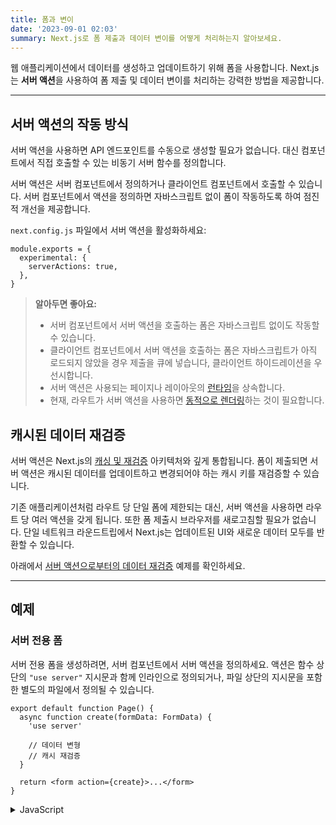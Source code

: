 ```yaml
---
title: 폼과 변이
date: '2023-09-01 02:03'
summary: Next.js로 폼 제출과 데이터 변이를 어떻게 처리하는지 알아보세요.
---
```

<TOCInline toc={props.toc} asDisclosure />


웹 애플리케이션에서 데이터를 생성하고 업데이트하기 위해 폼을 사용합니다. Next.js는 **서버 액션**을 사용하여 폼 제출 및 데이터 변이를 처리하는 강력한 방법을 제공합니다.

---

## 서버 액션의 작동 방식

서버 액션을 사용하면 API 엔드포인트를 수동으로 생성할 필요가 없습니다. 대신 컴포넌트에서 직접 호출할 수 있는 비동기 서버 함수를 정의합니다.

서버 액션은 서버 컴포넌트에서 정의하거나 클라이언트 컴포넌트에서 호출할 수 있습니다. 서버 컴포넌트에서 액션을 정의하면 자바스크립트 없이 폼이 작동하도록 하여 점진적 개선을 제공합니다.

`next.config.js` 파일에서 서버 액션을 활성화하세요:

```js:"next.config.js"
module.exports = {
  experimental: {
    serverActions: true,
  },
}
```

> **알아두면 좋아요:**
>
> - 서버 컴포넌트에서 서버 액션을 호출하는 폼은 자바스크립트 없이도 작동할 수 있습니다.
> - 클라이언트 컴포넌트에서 서버 액션을 호출하는 폼은 자바스크립트가 아직 로드되지 않았을 경우 제출을 큐에 넣습니다, 클라이언트 하이드레이션을 우선시합니다.
> - 서버 액션은 사용되는 페이지나 레이아웃의 [런타임](/docs/nextjs/rendering/edge-and-nodejs-runtimes)을 상속합니다.
> - 현재, 라우트가 서버 액션을 사용하면 [동적으로 렌더링](/docs/nextjs/rendering/server-components#서버-렌더링-전략)하는 것이 필요합니다.

## 캐시된 데이터 재검증

서버 액션은 Next.js의 [캐싱 및 재검증](/docs/nextjs/caching) 아키텍처와 깊게 통합됩니다. 폼이 제출되면 서버 액션은 캐시된 데이터를 업데이트하고 변경되어야 하는 캐시 키를 재검증할 수 있습니다.

기존 애플리케이션처럼 라우트 당 단일 폼에 제한되는 대신, 서버 액션을 사용하면 라우트 당 여러 액션을 갖게 됩니다. 또한 폼 제출시 브라우저를 새로고침할 필요가 없습니다. 단일 네트워크 라운드트립에서 Next.js는 업데이트된 UI와 새로운 데이터 모두를 반환할 수 있습니다.

아래에서 [서버 액션으로부터의 데이터 재검증](#캐시된-데이터-재검증) 예제를 확인하세요.

---
## 예제

### 서버 전용 폼

서버 전용 폼을 생성하려면, 서버 컴포넌트에서 서버 액션을 정의하세요. 액션은 함수 상단의 `"use server"` 지시문과 함께 인라인으로 정의되거나, 파일 상단의 지시문을 포함한 별도의 파일에서 정의될 수 있습니다.

```tsx:"app/page.tsx" switcher
export default function Page() {
  async function create(formData: FormData) {
    'use server'

    // 데이터 변형
    // 캐시 재검증
  }

  return <form action={create}>...</form>
}
```
<details>
    <summary>JavaScript</summary>
```jsx:"app/page.jsx" switcher
export default function Page() {
  async function create(formData) {
    'use server'

    // 데이터 변형
    // 캐시 재검증
  }

  return <form action={create}>...</form>
}
```
</details>

> **알아두면 좋아요**: `<form action={create}>`는 [FormData](https://developer.mozilla.org/docs/Web/API/FormData/FormData) 데이터 타입을 받습니다. 위의 예제에서 HTML의 [`form`](https://developer.mozilla.org/docs/Web/HTML/Element/form)을 통해 제출된 FormData는 서버 액션 `create`에서 접근 가능합니다.

### 데이터 재검증

서버 액션은 필요에 따라 [Next.js 캐시](/docs/nextjs/caching)를 무효화할 수 있게 합니다. [`revalidatePath`](https://nextjs.org/docs/app/api-reference/functions/revalidatePath)를 사용하여 전체 라우트 세그먼트를 무효화할 수 있습니다:

```ts:"app/actions.ts" switcher
'use server'

import { revalidatePath } from 'next/cache'

export default async function submit() {
  await submitForm()
  revalidatePath('/')
}
```
<details>
    <summary>JavaScript</summary>
```js:"app/actions.js" switcher
'use server'

import { revalidatePath } from 'next/cache'

export default async function submit() {
  await submitForm()
  revalidatePath('/')
}
```
</details>

또는 [`revalidateTag`](https://nextjs.org/docs/app/api-reference/functions/revalidateTag)를 사용하여 캐시 태그를 사용하여 특정 데이터 가져오기를 무효화할 수 있습니다:

```ts:"app/actions.ts" switcher
'use server'

import { revalidateTag } from 'next/cache'

export default async function submit() {
  await addPost()
  revalidateTag('posts')
}
```
<details>
    <summary>JavaScript</summary>
```js:"app/actions.js" switcher
'use server'

import { revalidateTag } from 'next/cache'

export default async function submit() {
  await addPost()
  revalidateTag('posts')
}
```
</details>


### 리다이렉팅
서버 액션의 완료 후 사용자를 다른 라우트로 리다이렉트하려면 [`redirect`](https://nextjs.org/docs/app/api-reference/functions/redirect)와 절대 또는 상대 URL을 사용할 수 있습니다:

```ts:"app/actions.ts" switcher
'use server'

import { redirect } from 'next/navigation'
import { revalidateTag } from 'next/cache'

export default async function submit() {
  const id = await addPost()
  revalidateTag('posts') // 캐시된 포스트 업데이트
  redirect(`/post/${id}`) // 새로운 라우트로 이동
}
```
<details>
    <summary>JavaScript</summary>
```js:"app/actions.js" switcher
'use server'

import { redirect } from 'next/navigation'
import { revalidateTag } from 'next/cache'

export default async function submit() {
  const id = await addPost()
  revalidateTag('posts') // 캐시된 포스트 업데이트
  redirect(`/post/${id}`) // 새로운 라우트로 이동
}
```
</details>

### 폼 검증

기본 폼 검증을 위해 `required`나 `type="email"`과 같은 HTML 검증을 사용하는 것을 권장합니다.

더 고급 서버 측 검증을 위해 [zod](https://zod.dev/)와 같은 스키마 검증 라이브러리를 사용하여 파싱된 폼 데이터의 구조를 검증하세요:

```tsx:"app/actions.ts" switcher
import { z } from 'zod'

const schema = z.object({
  // ...
})

export default async function submit(formData: FormData) {
  const parsed = schema.parse({
    id: formData.get('id'),
  })
  // ...
}
```
<details>
    <summary>JavaScript</summary>
```jsx:"app/actions.js" switcher
import { z } from 'zod'

const schema = z.object({
  // ...
})

export default async function submit(formData) {
  const parsed = schema.parse({
    id: formData.get('id'),
  })
  // ...
}
```
</details>

### 로딩 상태 표시
서버에서 폼을 제출할 때 로딩 상태를 표시하기 위해 `useFormStatus` 훅을 사용하세요:

```tsx:"app/page.tsx" switcher
'use client'

import { experimental_useFormStatus as useFormStatus } from 'react-dom'

function SubmitButton() {
  const { pending } = useFormStatus()

  return (
    <button disabled={pending}>
      {pending ? 'Submitting...' : 'Submit'}
    </button>
  )
}
```
<details>
    <summary>JavaScript</summary>
```jsx:"app/page.jsx" switcher
'use client'

import { experimental_useFormStatus as useFormStatus } from 'react-dom'

function SubmitButton() {
  const { pending } = useFormStatus()

  return (
    <button disabled={pending}>
      {pending ? 'Submitting...' : 'Submit'}
    </button>
  )
}
```
</details>

> **알아두면 좋아요:**
>
> - 로딩 또는 오류 상태를 표시하려면 현재 클라이언트 컴포넌트를 사용해야 합니다. 서버 액션의 안정성을 위해 나아가면서 이러한 값을 검색하기 위한 서버 측 함수의 옵션을 탐색하고 있습니다.



### 오류 처리

서버 액션은 [직렬화 가능한 객체](https://developer.mozilla.org/en-US/docs/Glossary/Serialization)를 반환할 수도 있습니다. 예를 들어, 서버 액션이 새 항목을 생성하는 오류를 처리하고, 성공 또는 오류 메시지를 반환할 수 있습니다:

```ts:"app/actions.ts" switcher
'use server'

export async function create(formData: FormData) {
  try {
    await createItem(formData.get('item'))
    revalidatePath('/')
    return { message: 'Success!' }
  } catch (e) {
    return { message: '오류가 발생했습니다.' }
  }
}
```
<details>
    <summary>JavaScript</summary>
```js:"app/actions.js" switcher
'use server'

export async function create(formData) {
  try {
    await createItem(formData.get('item'))
    revalidatePath('/')
    return { message: 'Success!' }
  } catch (e) {
    return { message: '오류가 발생했습니다.' }
  }
}
```
</details>

그런 다음 클라이언트 컴포넌트에서 이 값을 읽고 상태에 저장하여 컴포넌트가 서버 액션의 결과를 뷰어에게 표시하도록 할 수 있습니다.

```tsx:"app/page.tsx" switcher
'use client'

import { create } from './actions'
import { useState } from 'react'

export default function Page() {
  const [message, setMessage] = useState<string>('')

  async function onCreate(formData: FormData) {
    const res = await create(formData)
    setMessage(res.message)
  }

  return (
    <form action={onCreate}>
      <input type="text" name="item" />
      <button type="submit">추가</button>
      <p>{message}</p>
    </form>
  )
}
```
<details>
    <summary>JavaScript</summary>
```jsx:"app/page.jsx" switcher
'use client'

import { create } from './actions'
import { useState } from 'react'

export default function Page() {
  const [message, setMessage] = useState('')

  async function onCreate(formData) {
    const res = await create(formData)
    setMessage(res.message)
  }

  return (
    <form action={onCreate}>
      <input type="text" name="item" />
      <button type="submit">추가</button>
      <p>{message}</p>
    </form>
  )
}
```
</details>

> **알아두면 좋아요:**
>
> - 로딩 또는 오류 상태를 표시하려면 현재 클라이언트 컴포넌트를 사용해야 합니다. 서버 액션의 안정성을 위해 나아가면서 이러한 값을 검색하기 위한 서버 측 함수의 옵션을 탐색하고 있습니다.



### 낙관적 업데이트

서버 액션이 완료되기 전에 UI를 낙관적으로 업데이트하려면 `useOptimistic`를 사용하세요. 이렇게 하면 응답을 기다리는 대신 미리 UI를 업데이트할 수 있습니다.

```tsx:"app/page.tsx" switcher
'use client'

import { experimental_useOptimistic as useOptimistic } from 'react'
import { send } from './actions'

type Message = {
  message: string
}

export function Thread({ messages }: { messages: Message[] }) {
  const [optimisticMessages, addOptimisticMessage] 
      = useOptimistic<Message[]>(
    messages,
    (state: Message[], newMessage: string) => [
      ...state,
      { message: newMessage },
    ]
  )

  return (
    <div>
      {optimisticMessages.map((m, k) => (
        <div key={k}>{m.message}</div>
      ))}
      <form
        action={async (formData: FormData) => {
          const message = formData.get('message')
          addOptimisticMessage(message)
          await send(message)
        }}
      >
        <input type="text" name="message" />
        <button type="submit">보내기</button>
      </form>
    </div>
  )
}
```
<details>
    <summary>JavaScript</summary>
```jsx:"app/page.jsx" switcher
'use client'

import { experimental_useOptimistic as useOptimistic } from 'react'
import { send } from './actions'

export function Thread({ messages }) {
  const [optimisticMessages, addOptimisticMessage] = useOptimistic(
    messages,
    (state, newMessage) => [...state, { message: newMessage }]
  )

  return (
    <div>
      {optimisticMessages.map((m) => (
        <div>{m.message}</div>
      ))}
      <form
        action={async (formData) => {
          const message = formData.get('message')
          addOptimisticMessage(message)
          await send(message)
        }}
      >
        <input type="text" name="message" />
        <button type="submit">보내기</button>
      </form>
    </div>
  )
}
```
</details>



### 쿠키 설정하기

서버 액션 내에서 [`cookies`](https://nextjs.org/docs/app/api-reference/functions/cookies) 함수를 사용하여 쿠키를 설정할 수 있습니다:

```ts:"app/actions.ts" switcher
'use server'

import { cookies } from 'next/headers'

export async function create() {
  const cart = await createCart()
  cookies().set('cartId', cart.id)
}
```
<details>
    <summary>JavaScript</summary>
```js:"app/actions.js" switcher
'use server'

import { cookies } from 'next/headers'

export async function create() {
  const cart = await createCart()
  cookies().set('cartId', cart.id)
}
```
</details>

### 쿠키 읽기

서버 액션 내에서 [`cookies`](https://nextjs.org/docs/app/api-reference/functions/cookies) 함수를 사용하여 쿠키를 읽을 수 있습니다:

```ts:"app/actions.ts" switcher
'use server'

import { cookies } from 'next/headers'

export async function read() {
  const auth = cookies().get('authorization')?.value
  // ...
}
```
<details>
    <summary>JavaScript</summary>
```js:"app/actions.js" switcher
'use server'

import { cookies } from 'next/headers'

export async function read() {
  const auth = cookies().get('authorization')?.value
  // ...
}
```
</details>

### 쿠키 삭제하기

서버 액션 내에서 [`cookies`](https://nextjs.org/docs/app/api-reference/functions/cookies) 함수를 사용하여 쿠키를 삭제할 수 있습니다:

```ts:"app/actions.ts" switcher
'use server'

import { cookies } from 'next/headers'

export async function delete() {
  cookies().delete('name')
  // ...
}
```
<details>
    <summary>JavaScript</summary>
```js:"app/actions.js" switcher
'use server'

import { cookies } from 'next/headers'

export async function delete() {
  cookies().delete('name')
  // ...
}
```
</details>

서버 액션에서 쿠키를 삭제하는 [추가 예제](https://nextjs.org/docs/app/api-reference/functions/cookies#deleting-cookies)를 참고하세요.